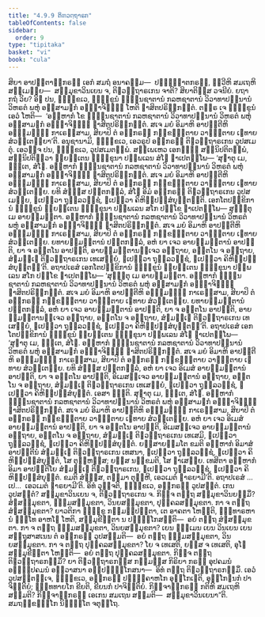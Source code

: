 ```yaml
---
title: "4.9.9 ຕິຓວຕ຺ຖາຣກ"
tableOfContents: false
sidebar:
  order: 9
type: "tipitaka"
basket: "vi"
book: "cula"
---
```



<DynamicBreadcrumb />

<Division number="240" book="cula">

<Paragraph number="993" book="cula">
ສິຍາ ອາປຕ຺ຕາຘິກຣຓໍ ເອກໍ ສມຖໍ ອນາຄມ຺ມ—  ປຏິຎ຺ຎາຕກຣຓໍ, ທ຺ວີຫິ ສມເຖຫິ ສມ຺ເມຍ຺ຍ—  ສມ຺ມຸຂາວິນເຍນ ຈ, ຕິຓວຕ຺ຖາຣເກນ ຈາຕິ? ສິຍາຕິສ຺ສ ວຈນີຍໍ. ຍຖາ ກຖໍ ວິຍ? ອິຘ ປນ, ຠິກ຺ຂເວ, ຠິກ຺ຂູນໍ ຠຓ຺ຑນຊາຕານໍ ກລຫຊາຕານໍ ວິວາທາປນ຺ນານໍ ວິຫຣຕໍ ພຫຸໍ ອສ຺ສາມຓກໍ ອຊ຺ຌາຈິຓ຺ຓໍ ໂຫຕິ ຠາສິຕປຣິກ຺ກນ຺ຕໍ. ຕຕ຺ຣ ເຈ ຠິກ຺ຂູນໍ ເອວໍ ໂຫຕິ—  ‘ອມ຺ຫາກໍ ໂຂ ຠຓ຺ຑນຊາຕານໍ ກລຫຊາຕານໍ ວິວາທາປນ຺ນານໍ ວິຫຣຕໍ ພຫຸໍ ອສ຺ສາມຓກໍ ອຊ຺ຌາຈິຓ຺ຓໍ ຠາສິຕປຣິກ຺ກນ຺ຕໍ. ສເຈ ມຍໍ ອິມາຫິ ອາປຕ຺ຕີຫິ ອຎ຺ຎມຎ຺ຎໍ ກາເຣສ຺ສາມ, ສິຍາປິ ຕໍ ອຘິກຣຓໍ ກກ຺ຂຬຕ຺ຕາຍ ວາຬຕ຺ຕາຍ ເຠທາຍ ສໍວຕ຺ເຕຍ຺ຍາ’ຕິ. ອນຸຊານາມິ, ຠິກ຺ຂເວ, ເອວຣູປໍ ອຘິກຣຓໍ ຕິຓວຕ຺ຖາຣເກນ ວູປສເມຕຸໍ. ເອວຎ຺ຈ ປນ, ຠິກ຺ຂເວ, ວູປສເມຕພ຺ພໍ. ສພ຺ເພເຫວ ເອກຊ຺ຌໍ ສນ຺ນິປຕິຕພ຺ພໍ, ສນ຺ນິປຕິຕ຺ວາ ພ຺ຍຕ຺ເຕນ ຠິກ຺ຂຸນາ ປຏິພເລນ ສໍໂຆ ຎາເປຕພ຺ໂພ—
</Paragraph>

<Paragraph number="994" book="cula">
‘ສຸຓາຕຸ ເມ, ຠນ຺ເຕ, ສໍໂຆ. ອມ຺ຫາກໍ ຠຓ຺ຑນຊາຕານໍ ກລຫຊາຕານໍ ວິວາທາປນ຺ນານໍ ວິຫຣຕໍ ພຫຸໍ ອສ຺ສາມຓກໍ ອຊ຺ຌາຈິຓ຺ຓໍ ຠາສິຕປຣິກ຺ກນ຺ຕໍ. ສເຈ ມຍໍ ອິມາຫິ ອາປຕ຺ຕີຫິ ອຎ຺ຎມຎ຺ຎໍ ກາເຣສ຺ສາມ, ສິຍາປິ ຕໍ ອຘິກຣຓໍ ກກ຺ຂຬຕ຺ຕາຍ ວາຬຕ຺ຕາຍ ເຠທາຍ ສໍວຕ຺ເຕຍ຺ຍ. ຍທິ ສໍຆສ຺ສ ປຕ຺ຕກລ຺ລໍ, ສໍໂຆ ອິມໍ ອຘິກຣຓໍ ຕິຓວຕ຺ຖາຣເກນ ວູປສເມຍ຺ຍ, ຐເປຕ຺ວາ ຖຸລ຺ລວຊ຺ຊໍ, ຐເປຕ຺ວາ ຄິຫິປ຺ປຏິສໍຍຸຕ຺ຕນ຺ຕິ. ເອກໂຕປກ຺ຂິການໍ ຠິກ຺ຂູນໍ ພ຺ຍຕ຺ເຕນ ຠິກ຺ຂຸນາ ປຏິພເລນ ສໂກ ປກ຺ໂຂ ຎາເປຕພ຺ໂພ—
</Paragraph>

<Paragraph number="995" book="cula">
ສຸຓນ຺ຕຸ ເມ ອາຍສ຺ມນ຺ຕາ. ອມ຺ຫາກໍ ຠຓ຺ຑນຊາຕານໍ ກລຫຊາຕານໍ ວິວາທາປນ຺ນານໍ ວິຫຣຕໍ ພຫຸໍ ອສ຺ສາມຓກໍ ອຊ຺ຌາຈິຓ຺ຓໍ ຠາສິຕປຣິກ຺ກນ຺ຕໍ. ສເຈ ມຍໍ ອິມາຫິ ອາປຕ຺ຕີຫິ ອຎ຺ຎມຎ຺ຎໍ ກາເຣສ຺ສາມ, ສິຍາປິ ຕໍ ອຘິກຣຓໍ ກກ຺ຂຬຕ຺ຕາຍ ວາຬຕ຺ຕາຍ ເຠທາຍ ສໍວຕ຺ເຕຍ຺ຍ. ຍທາຍສ຺ມນ຺ຕານໍ ປຕ຺ຕກລ຺ລໍ, ອຫໍ ຍາ ເຈວ ອາຍສ຺ມນ຺ຕານໍ ອາປຕ຺ຕິ, ຍາ ຈ ອຕ຺ຕໂນ ອາປຕ຺ຕິ, ອາຍສ຺ມນ຺ຕານຎ຺ເຈວ ອຕ຺ຖາຍ, ອຕ຺ຕໂນ ຈ ອຕ຺ຖາຍ, ສໍຆມຊ຺ເຌ ຕິຓວຕ຺ຖາຣເກນ ເທເສຍ຺ຍໍ, ຐເປຕ຺ວາ ຖຸລ຺ລວຊ຺ຊໍ, ຐເປຕ຺ວາ ຄິຫິປ຺ປຏິສໍຍຸຕ຺ຕນ຺’ຕິ.
</Paragraph>

</Division>
<Division number="241" book="cula">

<Paragraph number="996" book="cula">
ອຖາປເຣສໍ ເອກໂຕປກ຺ຂິການໍ ຠິກ຺ຂູນໍ ພ຺ຍຕ຺ເຕນ ຠິກ຺ຂຸນາ ປຏິພເລນ ສໂກ ປກ຺ໂຂ ຎາເປຕພ຺ໂພ—
</Paragraph>

<Paragraph number="997" book="cula">
‘ສຸຓນ຺ຕຸ ເມ ອາຍສ຺ມນ຺ຕາ. ອມ຺ຫາກໍ ຠຓ຺ຑນຊາຕານໍ ກລຫຊາຕານໍ ວິວາທາປນ຺ນານໍ ວິຫຣຕໍ ພຫຸໍ ອສ຺ສາມຓກໍ ອຊ຺ຌາຈິຓ຺ຓໍ ຠາສິຕປຣິກ຺ກນ຺ຕໍ. ສເຈ ມຍໍ ອິມາຫິ ອາປຕ຺ຕີຫິ ອຎ຺ຎມຎ຺ຎໍ ກາເຣສ຺ສາມ, ສິຍາປິ ຕໍ ອຘິກຣຓໍ ກກ຺ຂຬຕ຺ຕາຍ ວາຬຕ຺ຕາຍ ເຠທາຍ ສໍວຕ຺ເຕຍ຺ຍ. ຍທາຍສ຺ມນ຺ຕານໍ ປຕ຺ຕກລ຺ລໍ, ອຫໍ ຍາ ເຈວ ອາຍສ຺ມນ຺ຕານໍ ອາປຕ຺ຕິ, ຍາ ຈ ອຕ຺ຕໂນ ອາປຕ຺ຕິ, ອາຍສ຺ມນ຺ຕານຎ຺ເຈວ ອຕ຺ຖາຍ, ອຕ຺ຕໂນ ຈ ອຕ຺ຖາຍ, ສໍຆມຊ຺ເຌ ຕິຓວຕ຺ຖາຣເກນ ເທເສຍ຺ຍໍ, ຐເປຕ຺ວາ ຖຸລ຺ລວຊ຺ຊໍ, ຐເປຕ຺ວາ ຄິຫິປ຺ປຏິສໍຍຸຕ຺ຕນ຺’ຕິ.
</Paragraph>

</Division>
<Division number="242" book="cula">

<Paragraph number="998" book="cula">
ອຖາປເຣສໍ ເອກໂຕປກ຺ຂິການໍ ຠິກ຺ຂູນໍ ພ຺ຍຕ຺ເຕນ ຠິກ຺ຂຸນາ ປຏິພເລນ ສໍໂຆ ຎາເປຕພ຺ໂພ—
</Paragraph>

<Paragraph number="999" book="cula">
‘ສຸຓາຕຸ ເມ, ຠນ຺ເຕ, ສໍໂຆ. ອມ຺ຫາກໍ ຠຓ຺ຑນຊາຕານໍ ກລຫຊາຕານໍ ວິວາທາປນ຺ນານໍ ວິຫຣຕໍ ພຫຸໍ ອສ຺ສາມຓກໍ ອຊ຺ຌາຈິຓ຺ຓໍ ຠາສິຕປຣິກ຺ກນ຺ຕໍ. ສເຈ ມຍໍ ອິມາຫິ ອາປຕ຺ຕີຫິ ອຎ຺ຎມຎ຺ຎໍ ກາເຣສ຺ສາມ, ສິຍາປິ ຕໍ ອຘິກຣຓໍ ກກ຺ຂຬຕ຺ຕາຍ ວາຬຕ຺ຕາຍ ເຠທາຍ ສໍວຕ຺ເຕຍ຺ຍ. ຍທິ ສໍຆສ຺ສ ປຕ຺ຕກລ຺ລໍ, ອຫໍ ຍາ ເຈວ ອິເມສໍ ອາຍສ຺ມນ຺ຕານໍ ອາປຕ຺ຕິ, ຍາ ຈ ອຕ຺ຕໂນ ອາປຕ຺ຕິ, ອິເມສຎ຺ເຈວ ອາຍສ຺ມນ຺ຕານໍ ອຕ຺ຖາຍ, ອຕ຺ຕໂນ ຈ ອຕ຺ຖາຍ, ສໍຆມຊ຺ເຌ ຕິຓວຕ຺ຖາຣເກນ ເທເສຍ຺ຍໍ, ຐເປຕ຺ວາ ຖຸລ຺ລວຊ຺ຊໍ, ຐເປຕ຺ວາ ຄິຫິປ຺ປຏິສໍຍຸຕ຺ຕໍ. ເອສາ ຎຕ຺ຕິ.
</Paragraph>

<Paragraph number="1000" book="cula">
ສຸຓາຕຸ ເມ, ຠນ຺ເຕ, ສໍໂຆ. ອມ຺ຫາກໍ ຠຓ຺ຑນຊາຕານໍ ກລຫຊາຕານໍ ວິວາທາປນ຺ນານໍ ວິຫຣຕໍ ພຫຸໍ ອສ຺ສາມຓກໍ ອຊ຺ຌາຈິຓ຺ຓໍ ຠາສິຕປຣິກ຺ກນ຺ຕໍ. ສເຈ ມຍໍ ອິມາຫິ ອາປຕ຺ຕີຫິ ອຎ຺ຎມຎ຺ຎໍ ກາເຣສ຺ສາມ, ສິຍາປິ ຕໍ ອຘິກຣຓໍ ກກ຺ຂຬຕ຺ຕາຍ ວາຬຕ຺ຕາຍ ເຠທາຍ ສໍວຕ຺ເຕຍ຺ຍ. ອຫໍ ຍາ ເຈວ ອິເມສໍ ອາຍສ຺ມນ຺ຕານໍ ອາປຕ຺ຕິ, ຍາ ຈ ອຕ຺ຕໂນ ອາປຕ຺ຕິ, ອິເມສຎ຺ເຈວ ອາຍສ຺ມນ຺ຕານໍ ອຕ຺ຖາຍ, ອຕ຺ຕໂນ ຈ ອຕ຺ຖາຍ, ສໍຆມຊ຺ເຌ ຕິຓວຕ຺ຖາຣເກນ ເທເສມິ, ຐເປຕ຺ວາ ຖຸລ຺ລວຊ຺ຊໍ, ຐເປຕ຺ວາ ຄິຫິປ຺ປຏິສໍຍຸຕ຺ຕໍ. ຍສ຺ສາຍສ຺ມໂຕ ຂມຕິ ອມ຺ຫາກໍ ອິມາສໍ ອາປຕ຺ຕີນໍ ສໍຆມຊ຺ເຌ ຕິຓວຕ຺ຖາຣເກນ ເທສນາ, ຐເປຕ຺ວາ ຖຸລ຺ລວຊ຺ຊໍ, ຐເປຕ຺ວາ ຄິຫິປ຺ປຏິສໍຍຸຕ຺ຕໍ, ໂສ ຕຸຓ຺ຫສ຺ສ; ຍສ຺ສ ນກ຺ຂມຕິ, ໂສ ຠາເສຍ຺ຍ.
</Paragraph>

<Paragraph number="1001" book="cula">
ເທສິຕາ ອມ຺ຫາກໍ ອິມາ ອາປຕ຺ຕິໂຍ ສໍຆມຊ຺ເຌ ຕິຓວຕ຺ຖາຣເກນ, ຐເປຕ຺ວາ ຖຸລ຺ລວຊ຺ຊໍ, ຐເປຕ຺ວາ ຄິຫິປ຺ປຏິສໍຍຸຕ຺ຕໍ. ຂມຕິ ສໍຆສ຺ສ, ຕສ຺ມາ ຕຸຓ຺ຫີ, ເອວເມຕໍ ຘາຣຍາມີ’ຕິ.
</Paragraph>

<Paragraph number="1002" book="cula">
ອຖາປເຣສໍ …ເປ…  ເອວເມຕໍ ຘາຣຍາມີ’ຕິ.
</Paragraph>

<Paragraph number="1003" book="cula">
ອິທໍ ວຸຈ຺ຈຕິ, ຠິກ຺ຂເວ, ອຘິກຣຓໍ ວູປສນ຺ຕໍ. ເກນ ວູປສນ຺ຕໍ? ສມ຺ມຸຂາວິນເຍນ ຈ, ຕິຓວຕ຺ຖາຣເກນ ຈ. ກິຎ຺ຈ ຕຕ຺ຖ ສມ຺ມຸຂາວິນຍສ຺ມິໍ? ສໍຆສມ຺ມຸຂຕາ, ຘມ຺ມສມ຺ມຸຂຕາ, ວິນຍສມ຺ມຸຂຕາ, ປຸຄ຺ຄລສມ຺ມຸຂຕາ.
</Paragraph>

<Paragraph number="1004" book="cula">
ກາ ຈ ຕຕ຺ຖ ສໍຆສມ຺ມຸຂຕາ? ຍາວຕິກາ ຠິກ຺ຂູ ກມ຺ມປ຺ປຕ຺ຕາ, ເຕ ອາຄຕາ ໂຫນ຺ຕິ, ຉນ຺ທາຣຫານໍ ຉນ຺ໂທ ອາຫໂຏ ໂຫຕິ, ສມ຺ມຸຂີຠູຕາ ນ ປຏິກ຺ໂກສນ຺ຕິ—  ອຍໍ ຕຕ຺ຖ ສໍຆສມ຺ມຸຂຕາ.
</Paragraph>

<Paragraph number="1005" book="cula">
ກາ ຈ ຕຕ຺ຖ ຘມ຺ມສມ຺ມຸຂຕາ, ວິນຍສມ຺ມຸຂຕາ? ເຍນ ຘມ຺ເມນ ເຍນ ວິນເຍນ ເຍນ ສຕ຺ຖຸສາສເນນ ຕໍ ອຘິກຣຓໍ ວູປສມ຺ມຕິ—  ອຍໍ ຕຕ຺ຖ ຘມ຺ມສມ຺ມຸຂຕາ, ວິນຍສມ຺ມຸຂຕາ.
</Paragraph>

<Paragraph number="1006" book="cula">
ກາ ຈ ຕຕ຺ຖ ປຸຄ຺ຄລສມ຺ມຸຂຕາ? ໂຍ ຈ ເທເສຕິ, ຍສ຺ສ ຈ ເທເສຕິ, ອຸໂຠ ສມ຺ມຸຂີຠູຕາ ໂຫນ຺ຕິ—  ອຍໍ ຕຕ຺ຖ ປຸຄ຺ຄລສມ຺ມຸຂຕາ.
</Paragraph>

<Paragraph number="1007" book="cula">
ກິຎ຺ຈ ຕຕ຺ຖ ຕິຓວຕ຺ຖາຣກສ຺ມິໍ? ຍາ ຕິຓວຕ຺ຖາຣກສ຺ສ ກມ຺ມສ຺ສ ກິຣິຍາ ກຣຓໍ ອຸປຄມນໍ ອຊ຺ຌຸປຄມນໍ ອຘິວາສນາ ອປ຺ປຏິກ຺ໂກສນາ—  ອິທໍ ຕຕ຺ຖ ຕິຓວຕ຺ຖາຣກສ຺ມິໍ. ເອວໍ ວູປສນ຺ຕຎ຺ເຈ, ຠິກ຺ຂເວ, ອຘິກຣຓໍ ປຏິຄ຺ຄາຫໂກ ອຸກ຺ໂກເຏຕິ, ອຸກ຺ໂກຏນກໍ ປາຈິຕ຺ຕິຍໍ; ຉນ຺ທທາຍໂກ ຂີຍຕິ, ຂີຍນກໍ ປາຈິຕ຺ຕິຍໍ.
</Paragraph>

<Paragraph number="1008" book="cula">
ກິຈ຺ຈາຘິກຣຓໍ ກຕິຫິ ສມເຖຫິ ສມ຺ມຕິ? ກິຈ຺ຈາຘິກຣຓໍ ເອເກນ ສມເຖນ ສມ຺ມຕິ—  ສມ຺ມຸຂາວິນເຍນາ”ຕິ.

</Paragraph>
</Division>

<Paragraph number="1009" type="center" book="cula">
ສມຖກ຺ຂນ຺ຘໂກ ນິຏ຺ຐິໂຕ ຈຕຸຕ຺ໂຖ.
</Paragraph>